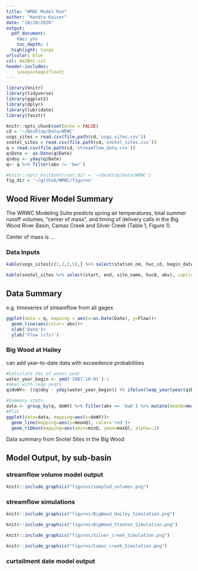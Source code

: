 ```yaml
---
title: "WRWC Model Run"
author: "Kendra Kaiser"
date: "10/28/2020"
output: 
  pdf_document:
    toc: yes
    toc_depth: 3
  highlight: tango
urlcolor: blue
csl: AmJBot.csl
header-includes:
    \usepackage{float}
---
```


```r
library(knitr)
library(tidyverse)
library(ggplot2)
library(dplyr)
library(lubridate)
library(fasstr)

knitr::opts_chunk$set(echo = FALSE)
cd = '~/Desktop/Data/WRWC'
usgs_sites = read.csv(file.path(cd,'usgs_sites.csv'))
snotel_sites = read.csv(file.path(cd,'snotel_sites.csv'))
q = read.csv(file.path(cd,'streamflow_data.csv'))
q$Date <- as.Date(q$Date)
q$doy <- yday(q$Date)
q<- q %>% filter(abv != 'bwr')

#knitr::opts_knit$set(root.dir = '~/Desktop/Data/WRWC')
fig_dir = '~/github/WRWC/figures'
```

## Wood River Model Summary

The WRWC Modeling Suite predicts spring air temperatures, total summer runoff volumes, "center of mass", and timing of delivery calls in the Big Wood River Basin, Camas Creek and Silver Creek (Table 1, Figure 1). 

Center of mass is ...

### Data Inputs
```r
kable(usgs_sites[c(1,2,3,5),] %>% select(station_nm, huc_cd, begin_date, end_date, abv), caption = "USGS Sites")

kable(snotel_sites %>% select(start, end, site_name, huc8, abv), caption = "Snotel Sites")
```

## Data Summary
e.g. timeseries of streamflow from all gages
```r
ggplot(data = q, mapping = aes(x=as.Date(Date), y=Flow))+
  geom_line(aes(color= abv))+
  xlab('Date')+
  ylab('Flow (cfs)')
```

### Big Wood at Hailey
can add year-to-date data with exceedence probabilities

```r
#Calculate day of water-year
water_year_begin <- ymd('1987-10-01')-1
#deal with leap years
q$doWY<- ((q$doy - yday(water_year_begin)) %% ifelse(leap_year(year(q$Date)), 366, 365)) +1

#Summary stats.
data <- group_by(q, doWY) %>% filter(abv == 'bwb') %>% mutate(meanQ=mean(Flow), maxQ=max(Flow), minQ=min(Flow))
#Plot
ggplot(data=data, mapping=aes(x=doWY))+
  geom_line(mapping=aes(y=meanQ), color='red')+
  geom_ribbon(mapping=aes(ymin=minQ, ymax=maxQ), alpha=.1)
```

Data summary from Snotel Sites in the Big Wood

## Model Output, by sub-basin

### streamflow volume model output
```r
knitr::include_graphics("figures/sampled_volumes.png")
```

### streamflow simulations
```r
knitr::include_graphics("figures/BigWood_Hailey_Simulation.png")
```

```r
knitr::include_graphics("figures/BigWood_Stanton_Simulation.png")
```

```r
knitr::include_graphics("figures/Silver_creek_Simulation.png")
```

```r
knitr::include_graphics("figures/Camas_creek_Simulation.png")
```


### curtailment date model output 
